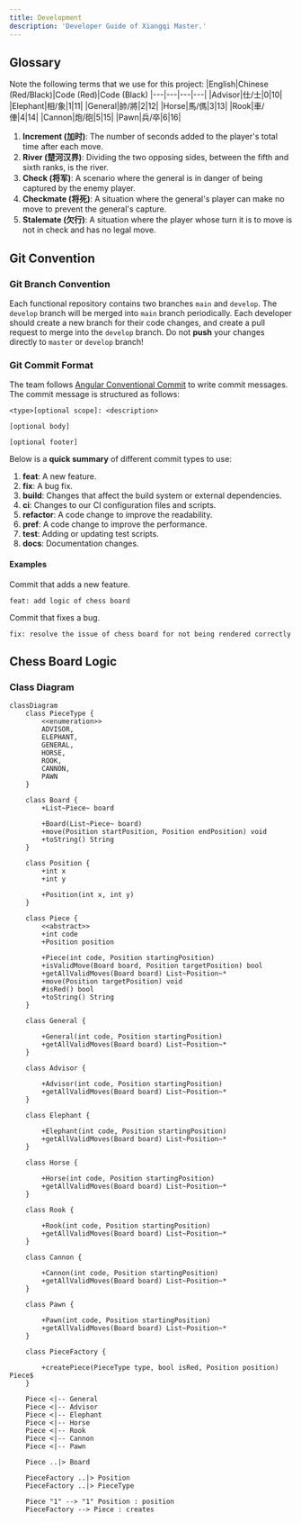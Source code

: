 ```yaml
---
title: Development
description: 'Developer Guide of Xiangqi Master.'
---
```


## Glossary
Note the following terms that we use for this project:
|English|Chinese (Red/Black)|Code (Red)|Code (Black)
|---|---|---|---|
|Advisor|仕/士|0|10|
|Elephant|相/象|1|11|
|General|帥/將|2|12|
|Horse|馬/傌|3|13|
|Rook|車/俥|4|14|
|Cannon|炮/砲|5|15|
|Pawn|兵/卒|6|16|

1. **Increment (加时)**: The number of seconds added to the player's total time after each move.
2. **River (楚河汉界)**: Dividing the two opposing sides, between the fifth and sixth ranks, is the river.
3. **Check (将军)**: A scenario where the general is in danger of being captured by the enemy player.
4. **Checkmate (将死)**: A situation where the general's player can make no move to prevent the general's capture.
5. **Stalemate (欠行)**: A situation where the player whose turn it is to move is not in check and has no legal move.

## Git Convention
### Git Branch Convention
Each functional repository contains two branches `main` and `develop`. The `develop` branch will be merged into `main` branch periodically. Each developer should create a new branch for 
their code changes, and create a pull request to merge into the `develop` branch.
<Warning>Do not **push** your changes directly to `master` or `develop` branch!</Warning>

### Git Commit Format
The team follows [Angular Conventional Commit](https://www.conventionalcommits.org/en/v1.0.0-beta.4/#summary) to write commit messages. The commit message is structured as follows:
```text
<type>[optional scope]: <description>

[optional body]

[optional footer]
```

Below is a **quick summary** of different commit types to use:
1. **feat**: A new feature.
2. **fix**: A bug fix.
3. **build**: Changes that affect the build system or external dependencies.
4. **ci**: Changes to our CI configuration files and scripts.
5. **refactor**: A code change to improve the readability.
6. **pref**: A code change to improve the performance.
7. **test**: Adding or updating test scripts.
8. **docs**: Documentation changes.

#### Examples
Commit that adds a new feature.
```text
feat: add logic of chess board
```

Commit that fixes a bug.
```text
fix: resolve the issue of chess board for not being rendered correctly
```

## Chess Board Logic
### Class Diagram
```mermaid
classDiagram
    class PieceType {
        <<enumeration>>
        ADVISOR,
        ELEPHANT,
        GENERAL,
        HORSE,
        ROOK,
        CANNON,
        PAWN
    }
    
    class Board {
        +List~Piece~ board
        
        +Board(List~Piece~ board)
        +move(Position startPosition, Position endPosition) void
        +toString() String
    }
    
    class Position {
        +int x
        +int y
        
        +Position(int x, int y)
    }
    
    class Piece {
        <<abstract>>
        +int code
        +Position position
        
        +Piece(int code, Position startingPosition)
        +isValidMove(Board board, Position targetPosition) bool
        +getAllValidMoves(Board board) List~Position~*
        +move(Position targetPosition) void
        #isRed() bool
        +toString() String
    }
    
    class General {
        
        +General(int code, Position startingPosition)
        +getAllValidMoves(Board board) List~Position~*
    }
    
    class Advisor {
        
        +Advisor(int code, Position startingPosition)
        +getAllValidMoves(Board board) List~Position~*
    }
    
    class Elephant {
        
        +Elephant(int code, Position startingPosition)
        +getAllValidMoves(Board board) List~Position~*
    }
    
    class Horse {
        
        +Horse(int code, Position startingPosition)
        +getAllValidMoves(Board board) List~Position~*
    }
    
    class Rook {
        
        +Rook(int code, Position startingPosition)
        +getAllValidMoves(Board board) List~Position~*
    }
    
    class Cannon {
    
        +Cannon(int code, Position startingPosition)
        +getAllValidMoves(Board board) List~Position~*
    }
    
    class Pawn {     
       
        +Pawn(int code, Position startingPosition)
        +getAllValidMoves(Board board) List~Position~*
    }
    
    class PieceFactory {
        
        +createPiece(PieceType type, bool isRed, Position position) Piece$
    }
    
    Piece <|-- General
    Piece <|-- Advisor
    Piece <|-- Elephant
    Piece <|-- Horse
    Piece <|-- Rook
    Piece <|-- Cannon
    Piece <|-- Pawn
    
    Piece ..|> Board 
    
    PieceFactory ..|> Position
    PieceFactory ..|> PieceType
    
    Piece "1" --> "1" Position : position
    PieceFactory --> Piece : creates
    
```